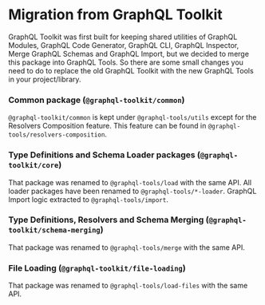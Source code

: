 # Migration from GraphQL Toolkit

GraphQL Toolkit was first built for keeping shared utilities of GraphQL Modules, GraphQL Code Generator, GraphQL CLI, GraphQL Inspector, Merge GraphQL Schemas and GraphQL Import, but we decided to merge this package into GraphQL Tools. So there are some small changes you need to do to replace the old GraphQL Toolkit with the new GraphQL Tools in your project/library.

### Common package (`@graphql-toolkit/common`)

`@graphql-toolkit/common` is kept under `@graphql-tools/utils` except for the Resolvers Composition feature. This feature can be found in `@graphql-tools/resolvers-composition`.

### Type Definitions and Schema Loader packages (`@graphql-toolkit/core`)

That package was renamed to `@graphql-tools/load` with the same API. All loader packages have been renamed to `@graphql-tools/*-loader`.
GraphQL Import logic extracted to `@graphql-tools/import`.

### Type Definitions, Resolvers and Schema Merging (`@graphql-toolkit/schema-merging`)

That package was renamed to `@graphql-tools/merge` with the same API.

### File Loading (`@graphql-toolkit/file-loading`)

That package was renamed to `@graphql-tools/load-files` with the same API.

